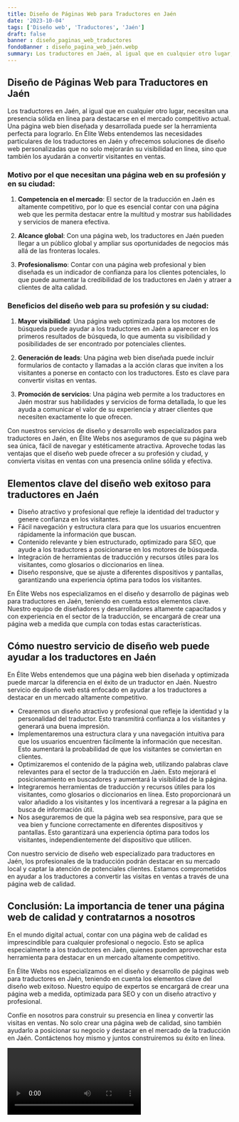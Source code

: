 ```yaml
---
title: Diseño de Páginas Web para Traductores en Jaén
date: '2023-10-04'
tags: ['Diseño web', 'Traductores', 'Jaén']
draft: false
banner : diseño_paginas_web_traductores
fondoBanner : diseño_pagina_web_jaén.webp
summary: Los traductores en Jaén, al igual que en cualquier otro lugar, necesitan una presencia sólida en línea para destacarse en el mercado competitivo actual. Una página web bien diseñada y desarrollada puede ser la herramienta perfecta para lograrlo. En Élite Webs entendemos las necesidades particulares de los traductores en Jaén y ofrecemos soluciones de diseño web personalizadas que no solo mejorarán su visibilidad en línea, sino que también los ayudarán a convertir visitantes en ventas.
---
```


## Diseño de Páginas Web para Traductores en Jaén

Los traductores en Jaén, al igual que en cualquier otro lugar, necesitan una presencia sólida en línea para destacarse en el mercado competitivo actual. Una página web bien diseñada y desarrollada puede ser la herramienta perfecta para lograrlo. En Élite Webs entendemos las necesidades particulares de los traductores en Jaén y ofrecemos soluciones de diseño web personalizadas que no solo mejorarán su visibilidad en línea, sino que también los ayudarán a convertir visitantes en ventas.

### Motivo por el que necesitan una página web en su profesión y en su ciudad:

1. **Competencia en el mercado**: El sector de la traducción en Jaén es altamente competitivo, por lo que es esencial contar con una página web que les permita destacar entre la multitud y mostrar sus habilidades y servicios de manera efectiva.

2. **Alcance global**: Con una página web, los traductores en Jaén pueden llegar a un público global y ampliar sus oportunidades de negocios más allá de las fronteras locales.

3. **Profesionalismo**: Contar con una página web profesional y bien diseñada es un indicador de confianza para los clientes potenciales, lo que puede aumentar la credibilidad de los traductores en Jaén y atraer a clientes de alta calidad.

### Beneficios del diseño web para su profesión y su ciudad:

1. **Mayor visibilidad**: Una página web optimizada para los motores de búsqueda puede ayudar a los traductores en Jaén a aparecer en los primeros resultados de búsqueda, lo que aumenta su visibilidad y posibilidades de ser encontrado por potenciales clientes.

2. **Generación de leads**: Una página web bien diseñada puede incluir formularios de contacto y llamadas a la acción claras que inviten a los visitantes a ponerse en contacto con los traductores. Esto es clave para convertir visitas en ventas.

3. **Promoción de servicios**: Una página web permite a los traductores en Jaén mostrar sus habilidades y servicios de forma detallada, lo que les ayuda a comunicar el valor de su experiencia y atraer clientes que necesiten exactamente lo que ofrecen.

Con nuestros servicios de diseño y desarrollo web especializados para traductores en Jaén, en Élite Webs nos aseguramos de que su página web sea única, fácil de navegar y estéticamente atractiva. Aproveche todas las ventajas que el diseño web puede ofrecer a su profesión y ciudad, y convierta visitas en ventas con una presencia online sólida y efectiva.

<GifSeo />

<Cta />

## Elementos clave del diseño web exitoso para traductores en Jaén

- Diseño atractivo y profesional que refleje la identidad del traductor y genere confianza en los visitantes.
- Fácil navegación y estructura clara para que los usuarios encuentren rápidamente la información que buscan.
- Contenido relevante y bien estructurado, optimizado para SEO, que ayude a los traductores a posicionarse en los motores de búsqueda.
- Integración de herramientas de traducción y recursos útiles para los visitantes, como glosarios o diccionarios en línea.
- Diseño responsive, que se ajuste a diferentes dispositivos y pantallas, garantizando una experiencia óptima para todos los visitantes.

En Élite Webs nos especializamos en el diseño y desarrollo de páginas web para traductores en Jaén, teniendo en cuenta estos elementos clave. Nuestro equipo de diseñadores y desarrolladores altamente capacitados y con experiencia en el sector de la traducción, se encargará de crear una página web a medida que cumpla con todas estas características.

## Cómo nuestro servicio de diseño web puede ayudar a los traductores en Jaén

En Élite Webs entendemos que una página web bien diseñada y optimizada puede marcar la diferencia en el éxito de un traductor en Jaén. Nuestro servicio de diseño web está enfocado en ayudar a los traductores a destacar en un mercado altamente competitivo.

- Crearemos un diseño atractivo y profesional que refleje la identidad y la personalidad del traductor. Esto transmitirá confianza a los visitantes y generará una buena impresión.
- Implementaremos una estructura clara y una navegación intuitiva para que los usuarios encuentren fácilmente la información que necesitan. Esto aumentará la probabilidad de que los visitantes se conviertan en clientes.
- Optimizaremos el contenido de la página web, utilizando palabras clave relevantes para el sector de la traducción en Jaén. Esto mejorará el posicionamiento en buscadores y aumentará la visibilidad de la página.
- Integraremos herramientas de traducción y recursos útiles para los visitantes, como glosarios o diccionarios en línea. Esto proporcionará un valor añadido a los visitantes y los incentivará a regresar a la página en busca de información útil.
- Nos aseguraremos de que la página web sea responsive, para que se vea bien y funcione correctamente en diferentes dispositivos y pantallas. Esto garantizará una experiencia óptima para todos los visitantes, independientemente del dispositivo que utilicen.

Con nuestro servicio de diseño web especializado para traductores en Jaén, los profesionales de la traducción podrán destacar en su mercado local y captar la atención de potenciales clientes. Estamos comprometidos en ayudar a los traductores a convertir las visitas en ventas a través de una página web de calidad.

## Conclusión: La importancia de tener una página web de calidad y contratarnos a nosotros

En el mundo digital actual, contar con una página web de calidad es imprescindible para cualquier profesional o negocio. Esto se aplica especialmente a los traductores en Jaén, quienes pueden aprovechar esta herramienta para destacar en un mercado altamente competitivo.

En Élite Webs nos especializamos en el diseño y desarrollo de páginas web para traductores en Jaén, teniendo en cuenta los elementos clave del diseño web exitoso. Nuestro equipo de expertos se encargará de crear una página web a medida, optimizada para SEO y con un diseño atractivo y profesional.

Confíe en nosotros para construir su presencia en línea y convertir las visitas en ventas. No solo crear una página web de calidad, sino también ayudarlo a posicionar su negocio y destacar en el mercado de la traducción en Jaén. Contáctenos hoy mismo y juntos construiremos su éxito en línea.

<Video />

<CtaBot job='Traductores' city='Jaén'/>

<Gmaps query='Jaén+españa+maps' />
